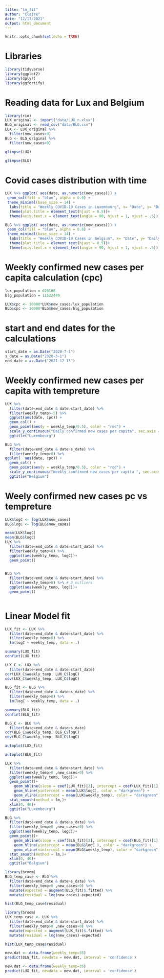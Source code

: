 ---
title: "lm_fit"
author: "Claire"
date: "12/17/2021"
output: html_document
---

```{r setup, include=FALSE}
knitr::opts_chunk$set(echo = TRUE)
```

# Libraries
```{r}
library(tidyverse)
library(ggplot2)
library(dplyr)
library(ggfortify)
```


# Reading data for Lux and Belgium
```{r}
library(rio)
LUX_original <- import("data/LUX_n.xlsx")
BLG_original <- read_csv("data/BLG.csv")
LUX <- LUX_original %>% 
  filter(new_cases>0)
BLG <- BLG_original %>% 
  filter(new_cases>0)
```
```{r}
glimpse(LUX)
```
```{r}
glimpse(BLG)

```

# Covid cases distribution with time
```{r}
LUX %>% ggplot( aes(date, as.numeric(new_cases))) +
 geom_col(fill = "blue", alpha = 0.6) + 
 theme_minimal(base_size = 14) +
  labs(title = "Weekly COVID-19 Cases in Luxembourg", x= "Date", y= "Daily confirmed cases") +
  theme(plot.title = element_text(hjust = 0.5))+
  theme(axis.text.x = element_text(angle = 90, hjust = 1, vjust = .5))
```
```{r}
BLG %>% ggplot( aes(date, as.numeric(new_cases))) +
 geom_col(fill = "blue", alpha = 0.6) + 
 theme_minimal(base_size = 14) +
  labs(title = "Weekly COVID-19 Cases in Belgium", x= "Date", y= "Daily confirmed cases") +
  theme(plot.title = element_text(hjust = 0.5))+
  theme(axis.text.x = element_text(angle = 90, hjust = 1, vjust = .5))
```

# Weekly confirmed new cases per capita calculation (cpc)

```{r}
lux_population = 626108
blg_population = 11522440

LUX$cpc <- 10000*LUX$new_cases/lux_population
BLG$cpc <- 10000*BLG$new_cases/blg_population
```

# start and end dates for the calculations
```{r}
start_date = as.Date("2020-7-1")
s_date = as.Date("2020-3-1")
end_date = as.Date("2021-12-15")
```

#  Weekly confirmed new cases per capita with tempreture 

```{r}
LUX %>% 
  filter(date<end_date & date>start_date) %>% 
  filter(weekly_temp>-5) %>% 
  ggplot(aes(date, cpc)) +
  geom_col() +
  geom_point(aes(y = weekly_temp/0.5), color = "red") +
  scale_y_continuous("Daily confirmed new cases per capita", sec.axis = sec_axis( ~.*0.5, name = "Temperature")) +
  ggtitle("Luxembourg") 
```

```{r}
BLG %>% 
  filter(date<end_date & date>s_date) %>% 
  filter(weekly_temp>0) %>% 
ggplot(  aes(date, cpc)) +
  geom_col() +
  geom_point(aes(y = weekly_temp/0.5), color = "red") +
  scale_y_continuous("Weekly confirmed new cases per capita ", sec.axis = sec_axis( ~.*0.5, name = "Temperature")) +
  ggtitle("Belgium") 
```
# Weely confirmed new cases pc vs tempreture

```{r}
LUX$logC <- log(LUX$new_cases)
BLG$logC <- log(BLG$new_cases)

mean(LUX$logC)
mean(BLG$logC)
LUX %>% 
  filter(date<end_date & date>start_date) %>%
  filter(weekly_temp>0) %>% 
  ggplot(aes(weekly_temp, logC))+
  geom_point()
  
```
```{r}
BLG %>% 
  filter(date<end_date & date>start_date) %>%
  filter(weekly_temp>0) %>% # 3 outliers
  ggplot(aes(weekly_temp, logC))+
  geom_point()
  
```

# Linear Model fit
```{r}
LUX_fit <- LUX %>% 
  filter(date<end_date & date>start_date) %>%
  filter(weekly_temp>0) %>% 
  lm(logC ~ weekly_temp, data = .) 

summary(LUX_fit)
confint(LUX_fit)

LUX_C <- LUX %>% 
  filter(date<end_date & date>start_date)
cor(LUX_C$weekly_temp, LUX_C$logC)
cov(LUX_C$weekly_temp, LUX_C$logC)
```

```{r}
BLG_fit <- BLG %>% 
  filter(date<end_date & date>s_date) %>%
  filter(weekly_temp>0) %>% 
  lm(logC ~ weekly_temp, data = .) 

summary(BLG_fit)
confint(BLG_fit)

BLG_C <- BLG %>% 
  filter(date<end_date & date>s_date)
cor(BLG_C$weekly_temp, BLG_C$logC)
cov(BLG_C$weekly_temp, BLG_C$logC)
```

```{r}
autoplot(LUX_fit)
```

```{r}
autoplot(BLG_fit)
```
```{r}
LUX %>% 
  filter(date<end_date & date>start_date) %>%
  filter(weekly_temp>0 ,new_cases>0) %>% 
  ggplot(aes(weekly_temp, logC))+
  geom_point()+
    geom_abline(slope = coef(LUX_fit)[2], intercept = coef(LUX_fit)[1],linetype=2, color= "blue")+
    geom_hline(yintercept = mean(LUX$logC), color = "darkgreen") +
    geom_vline(xintercept = mean(LUX$weekly_temp), color = "darkgreen")+
  stat_smooth(method = lm,)+
  xlim(0, 40)+
  ggtitle("Luxembourg")
```

```{r}
BLG %>% 
  filter(date<end_date & date>s_date) %>%
  filter(weekly_temp>0 ,new_cases>0) %>% 
  ggplot(aes(weekly_temp, logC))+
  geom_point()+
    geom_abline(slope = coef(BLG_fit)[2], intercept = coef(BLG_fit)[1],linetype=2, color= "blue")+
    geom_hline(yintercept = mean(BLG$logC ), color = "darkgreen") +
    geom_vline(xintercept = mean(BLG$weekly_temp), color = "darkgreen")+
  stat_smooth(method = lm,)+
  xlim(0, 40)+
  ggtitle("Belgium")
```
```{r}

library(broom)
BLG_temp_case <- BLG %>% 
  filter(date<end_date & date>s_date) %>%
  filter(weekly_temp>0 ,new_cases>0) %>% 
  mutate(expected = augment(BLG_fit)$.fitted) %>% 
  mutate(residual = log(new_cases)-expected) 

hist(BLG_temp_case$residual)
```
```{r}
library(broom)
LUX_temp_case <- LUX %>% 
  filter(date<end_date & date>start_date) %>%
  filter(weekly_temp>0 ,new_cases>0) %>% 
  mutate(expected = augment(LUX_fit)$.fitted) %>% 
  mutate(residual = log(new_cases)-expected) 

hist(LUX_temp_case$residual)

```
```{r}
new.dat <- data.frame(weekly_temp=35)
predict(BLG_fit, newdata = new.dat, interval = 'confidence')
```
```{r}

new.dat <- data.frame(weekly_temp=35)
predict(LUX_fit, newdata = new.dat, interval = 'confidence')

```

